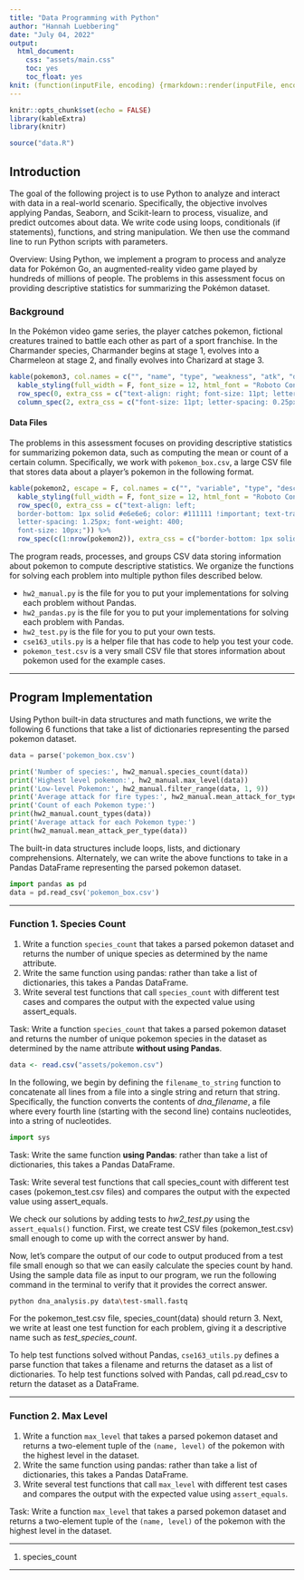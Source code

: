 ```yaml
---
title: "Data Programming with Python"
author: "Hannah Luebbering"
date: "July 04, 2022"
output: 
  html_document: 
    css: "assets/main.css"
    toc: yes
    toc_float: yes
knit: (function(inputFile, encoding) {rmarkdown::render(inputFile, encoding = encoding, output_dir = "docs") })
---
```


```r
knitr::opts_chunk$set(echo = FALSE)
library(kableExtra)
library(knitr)

source("data.R")
```



<script src="assets/min.js"></script>
<script src="//cdnjs.cloudflare.com/ajax/libs/highlight.js/9.12.0/highlight.min.js"></script>


<script src="assets/pymin.js"></script>
<script>hljs.initHighlightingOnLoad();</script>





## Introduction

The goal of the following project is to use Python to analyze and interact with data in a real-world scenario. Specifically, the objective involves applying Pandas, Seaborn, and Scikit-learn to process, visualize, and predict outcomes about data. We write code using loops, conditionals (if statements), functions, and string manipulation. We then use the command line to run Python scripts with parameters.




<span class = "myhighlight">Overview:</span> Using Python, we implement a program to process and analyze data for Pokémon Go, an augmented-reality video game played by hundreds of millions of people. The problems in this assessment focus on providing descriptive statistics for summarizing the Pokémon dataset.





### Background



In the Pokémon video game series, the player catches pokemon, fictional creatures trained to battle each other as part of a sport franchise. In the Charmander species, Charmander begins at stage 1, evolves into a Charmeleon at stage 2, and finally evolves into Charizard at stage 3.



```r
kable(pokemon3, col.names = c("", "name", "type", "weakness", "atk", "def", "hp", "stage"), escape = FALSE, align = "r") %>%
  kable_styling(full_width = F, font_size = 12, html_font = "Roboto Condensed", bootstrap_options = c("striped", "hover")) %>%
  row_spec(0, extra_css = c("text-align: right; font-size: 11pt; letter-spacing: 0.25px; text-shadow: 0.25px 0.25px 0.25px hsl(233deg 5% 26% / 85%), 0.35px 0.35px 0.35px hsl(233deg 5% 26% / 85%), 0 -1.1px 0px hsl(0deg 0% 0% / 90%), 0 1.2px 0 hsl(0deg 0% 0%); background-color: hsl(0deg 0% 22% / 98%); font-family: 'VT323', monospace; color: hsl(0deg 0% 92%); border: 0.15px solid hsl(0deg 0% 45%); font-weight: 300; border: none;")) %>%
  column_spec(2, extra_css = c("font-size: 11pt; letter-spacing: 0.25px; text-shadow: 0.125px 0.125px 0.125px hsl(233deg 5% 26% / 85%), 0.25px 0.25px 0.25px hsl(233deg 5% 26% / 85%), 0 -1.1px 0px hsl(0deg 0% 90% / 90%), 0.25px 0.25px 0px hsl(0deg 0% 60%); color: hsl(0deg 0% 22% / 98%); font-family: 'VT323', monospace; font-weight: 300;"))
```








#### Data Files


The problems in this assessment focuses on providing descriptive statistics for summarizing pokemon data, such as computing the mean or count of a certain column. Specifically, we work with `pokemon_box.csv`, a large CSV file that stores data about a player’s pokemon in the following format.


```r
kable(pokemon2, escape = F, col.names = c("", "variable", "type", "description")) %>%
  kable_styling(full_width = F, font_size = 12, html_font = "Roboto Condensed", bootstrap_options = c("striped", "hover")) %>%
  row_spec(0, extra_css = c("text-align: left; 
  border-bottom: 1px solid #e6e6e6; color: #111111 !important; text-transform: uppercase; 
  letter-spacing: 1.25px; font-weight: 400; 
  font-size: 10px;")) %>%
  row_spec(c(1:nrow(pokemon2)), extra_css = c("border-bottom: 1px solid #f0f0f0;"))
```







The program reads, processes, and groups CSV data storing information about pokemon to compute descriptive statistics. We organize the functions for solving each problem into multiple python files described below. 


<div class = "datasource2">
- `hw2_manual.py` is the file for you to put your implementations for solving each problem without Pandas.
- `hw2_pandas.py` is the file for you to put your implementations for solving each problem with Pandas.
- `hw2_test.py` is the file for you to put your own tests.
- `cse163_utils.py` is a helper file that has code to help you test your code.
- `pokemon_test.csv` is a very small CSV file that stores information about pokemon used for the example cases.
</div>






-------------------------



## Program Implementation


Using Python built-in data structures and math functions, we write the following 6 functions that take a list of dictionaries representing the parsed pokemon dataset. 


```python
data = parse('pokemon_box.csv')

print('Number of species:', hw2_manual.species_count(data))
print('Highest level pokemon:', hw2_manual.max_level(data))
print('Low-level Pokemon:', hw2_manual.filter_range(data, 1, 9))
print('Average attack for fire types:', hw2_manual.mean_attack_for_type(data, 'fire'))
print('Count of each Pokemon type:')
print(hw2_manual.count_types(data))
print('Average attack for each Pokemon type:')
print(hw2_manual.mean_attack_per_type(data))
```


The built-in data structures include loops, lists, and dictionary comprehensions. Alternately, we can write the above functions to take in a Pandas DataFrame representing the parsed pokemon dataset.


```python
import pandas as pd
data = pd.read_csv('pokemon_box.csv')
```







-------------------------



### Function 1. Species Count

<div class = "datasource2">
1. Write a function `species_count` that takes a parsed pokemon dataset and returns the number of unique species as determined by the name attribute.
2. Write the same function using pandas: rather than take a list of dictionaries, this takes a Pandas DataFrame.
3. Write several test functions that call `species_count` with different test cases and compares the output with the expected value using assert_equals.
</div>


<span class = "myhighlight4">Task:</span> Write a function `species_count` that takes a parsed pokemon dataset and returns the number of unique pokemon species in the dataset as determined by the name attribute **without using Pandas**.



```r
data <- read.csv("assets/pokemon.csv")
```



In the following, we begin by defining the `filename_to_string` function to concatenate all lines from a file into a single string and return that string. Specifically, the function converts the contents of *dna_filename*, a file where every fourth line (starting with the second line) contains nucleotides, into a string of nucleotides. 

    
```python
import sys
```





<span class = "myhighlight4">Task:</span> Write the same function **using Pandas**: rather than take a list of dictionaries, this takes a Pandas DataFrame.



<span class = "myhighlight4">Task:</span> Write several test functions that call species_count with different test cases (pokemon_test.csv files) and compares the output with the expected value using assert_equals.


We check our solutions by adding tests to *hw2_test.py* using the `assert_equals()` function. First, we create test CSV files (pokemon_test.csv) small enough to come up with the correct answer by hand. 

Now, let's compare the output of our code to output produced from a test file small enough so that we can easily calculate the species count by hand. Using the sample data file as input to our program, we run the following command in the terminal to verify that it provides the correct answer.


```bash
python dna_analysis.py data\test-small.fastq
```


For the pokemon_test.csv file, species_count(data) should return 3. Next, we write at least one test function for each problem, giving it a descriptive name such as *test_species_count*.





To help test functions solved without Pandas, `cse163_utils.py` defines a parse function that takes a filename and returns the dataset as a list of dictionaries. To help test functions solved with Pandas, call pd.read_csv to return the dataset as a DataFrame.











-------------------------


### Function 2. Max Level

<div class = "datasource2">
1. Write a function `max_level` that takes a parsed pokemon dataset and returns a two-element tuple of the `(name, level)` of the pokemon with the highest level in the dataset.
2. Write the same function using pandas: rather than take a list of dictionaries, this takes a Pandas DataFrame.
3. Write several test functions that call `max_level` with different test cases and compares the output with the expected value using `assert_equals`.
</div>


<span class = "myhighlight4">Task:</span> Write a function `max_level` that takes a parsed pokemon dataset and returns a two-element tuple of the `(name, level)` of the pokemon with the highest level in the dataset.






-------------------------



<div class = "datasource2">
<ol><li value = "1">
species_count
</li></ol>
</div>





-------------------------








